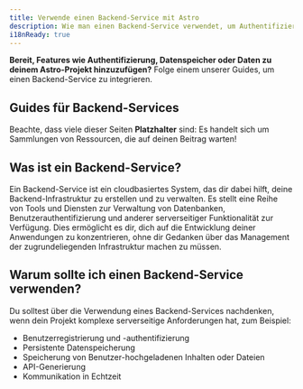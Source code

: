 ```yaml
---
title: Verwende einen Backend-Service mit Astro
description: Wie man einen Backend-Service verwendet, um Authentifizierung, Datenspeicher und Daten hinzuzufügen
i18nReady: true
---
```


**Bereit, Features wie Authentifizierung, Datenspeicher oder Daten zu deinem Astro-Projekt hinzuzufügen?** Folge einem unserer Guides, um einen Backend-Service zu integrieren.

## Guides für Backend-Services

<BackendGuidesNav />

Beachte, dass viele dieser Seiten **Platzhalter** sind: Es handelt sich um Sammlungen von Ressourcen, die auf deinen Beitrag warten!

## Was ist ein Backend-Service?

Ein Backend-Service ist ein cloudbasiertes System, das dir dabei hilft, deine Backend-Infrastruktur zu erstellen und zu verwalten. Es stellt eine Reihe von Tools und Diensten zur Verwaltung von Datenbanken, Benutzerauthentifizierung und anderer serverseitiger Funktionalität zur Verfügung. Dies ermöglicht es dir, dich auf die Entwicklung deiner Anwendungen zu konzentrieren, ohne dir Gedanken über das Management der zugrundeliegenden Infrastruktur machen zu müssen.

## Warum sollte ich einen Backend-Service verwenden?

Du solltest über die Verwendung eines Backend-Services nachdenken, wenn dein Projekt komplexe serverseitige Anforderungen hat, zum Beispiel:
- Benutzerregistrierung und -authentifizierung
- Persistente Datenspeicherung
- Speicherung von Benutzer-hochgeladenen Inhalten oder Dateien
- API-Generierung
- Kommunikation in Echtzeit